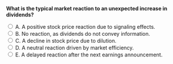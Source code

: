::: {.question-block}

<form onsubmit="event.preventDefault(); checkAnswer('module10_mcq_q43')" data-correct-answer="A">
<strong style="display: block;">What is the typical market reaction to an unexpected increase in dividends?</strong>

<label><input type="radio" name="module10_mcq_q43" value="A"> A. A positive stock price reaction due to signaling effects.</label><br>
<label><input type="radio" name="module10_mcq_q43" value="B"> B. No reaction, as dividends do not convey information.</label><br>
<label><input type="radio" name="module10_mcq_q43" value="C"> C. A decline in stock price due to dilution.</label><br>
<label><input type="radio" name="module10_mcq_q43" value="D"> D. A neutral reaction driven by market efficiency.</label><br>
<label><input type="radio" name="module10_mcq_q43" value="E"> E. A delayed reaction after the next earnings announcement.</label><br>
</form>

<div id="feedback-module10_mcq_q43" class="feedback" data-status="" style="display:none;">
✅ A is correct. An unexpected dividend increase is often interpreted as a positive signal about management’s expectations of future earnings.
</div>

:::
